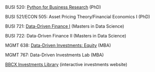 

BUSI 520: [Python for Business Research](http://busi520.kerryback.com/) (PhD)

BUSI 521/ECON 505: Asset Pricing Theory/Financial Economics I (PhD)

BUSI 721: [Data-Driven Finance I](http://busi721.kerryback.com/) (Masters in Data Science)

BUSI 722: Data-Driven Finance II (Masters in Data Science)

MGMT 638: [Data-Driven Investments: Equity](http://mgmt638.kerryback.com/) (MBA)

MGMT 767: Data-Driven Investments Lab (MBA)

[BBCX Investments Library](http://bbcx-investments.com) (interactive investments website)
